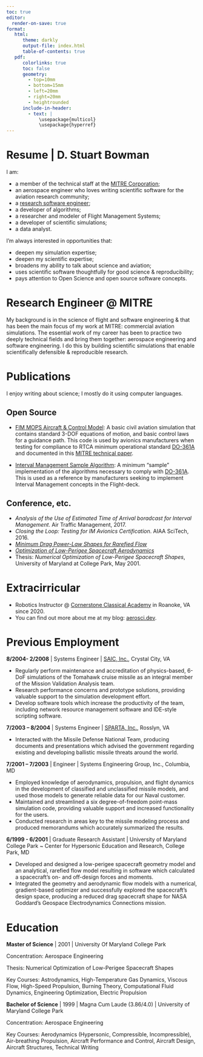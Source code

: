 ```yaml
---
toc: true
editor:
  render-on-save: true
format:
   html:
      theme: darkly
      output-file: index.html
      table-of-contents: true
   pdf:
      colorlinks: true
      toc: false
      geometry:
        - top=10mm
        - bottom=15mm
        - left=20mm
        - right=20mm
        - heightrounded
      include-in-header:
        - text: |
            \usepackage{multicol}
            \usepackage{hyperref} 
---
```


# Resume | D. Stuart Bowman

\begin{multicols}{2}

Contact: 

\begin{itemize}
\item gmail: bowman.d.stuart
\item \href{https://usrse.slack.com/}{slack}
\item \href{https://github.com/buffetboy2001}{github}
\item \href{https://www.linkedin.com/in/stuart-bowman-aa2b48/}{linkedin}

\end{itemize}

\columnbreak

Technology keywords:

\begin{itemize}
\item SOLID software development
\item C++, JAVA, Python3
\item MacOs, Linux (Rocky, Raspberry Pi OS)
\item Aviation, Avionics, Flight Management System, Guidance, Navigation, Control, Robotics, Algorithms
\end{itemize}

\end{multicols}

I am:

* a member of the technical staff at the [MITRE Corporation](https://www.mitre.org);
* an aerospace engineer who loves writing scientific software for the aviation research community;
* a [research software engineer](https://us-rse.org/);
* a developer of algorithms;
* a researcher and modeler of Flight Management Systems;
* a developer of scientific simulations;
* a data analyst.

I'm always interested in opportunities that:

* deepen my simulation expertise;
* deepen my scientific expertise;
* broadens my ability to talk about science and aviation;
* uses scientific software thoughtfully for good science & reproducibility;
* pays attention to Open Science and open source software concepts.

# Research Engineer @ MITRE

My background is in the science of flight and software engineering & that has been the main focus of my work at MITRE: commercial aviation simulations. The essential work of my career has been to practice two deeply technical fields and bring them together: aerospace engineering and software engineering. I do this by building scientific simulations that enable scientifically defensible & reproducible research. 

# Publications

I enjoy writing about science; I mostly do it using computer languages. 

## Open Source

- [FIM MOPS Aircraft & Control Model](https://mitre.github.io/FMACM/): A basic civil aviation simulation that contains standard 3-DOF equations of motion, and basic control laws for a guidance path. This code is used by avionics manufacturers when testing for compliance to RTCA minimum operational standard [DO-361A](https://my.rtca.org/NC__Product?id=a1B1R00000BdQlmUAF) and documented in this [MITRE technical paper](https://www.mitre.org/publications/technical-papers/derivation-of-a-point-mass-aircraft-model-used-for-fast-time). 

- [Interval Management Sample Algorithm](https://mitre.github.io/im_sample_algorithm/): A minimum "sample" implementation of the algorithms necessary to comply with [DO-361A](https://my.rtca.org/NC__Product?id=a1B1R00000BdQlmUAF). This is used as a reference by manufacturers seeking to implement Interval Management concepts in the Flight-deck. 

## Conference, etc.

* _Analysis of the Use of Estimated Time of Arrival boradcast for Interval Management_. Air Traffic Management, 2017.
* _Closing the Loop: Testing for IM Avionics Certification_. AIAA SciTech, 2016.
* [_Minimum Drag Power-Law Shapes for Rarefied Flow_](https://arc.aiaa.org/doi/abs/10.2514/2.1743)
* [_Optimization of Low-Perigee Spacecraft Aerodynamics_](https://arc.aiaa.org/doi/abs/10.2514/2.3915)
* Thesis: _Numerical Optimization of Low-Perigee Spacecraft Shapes_, University of Maryland at College Park, May 2001.

# Extracirricular

* Robotics Instructor @ [Cornerstone Classical Academy](https://cornerstoneclassicalroanoke.org/faculty) in Roanoke, VA since 2020.
* You can find out more about me at my blog: [aerosci.dev](https://www.aerosci.dev).

# Previous Employment

**8/2004- 2/2008** | Systems Engineer | [SAIC, Inc.](https://www.saic.com/), Crystal City, VA

* Regularly perform maintenance and accreditation of physics-based, 6-DoF simulations of the Tomahawk cruise missile as an integral member of the Mission Validation Analysis team.
* Research performance concerns and prototype solutions, providing valuable support to the simulation development effort.
* Develop software tools which increase the productivity of the team, including network resource management software and IDE-style scripting software.

**7/2003 – 8/2004** | Systems Engineer | [SPARTA, Inc.](https://en.wikipedia.org/wiki/SPARTA,_Inc.), Rosslyn, VA

* Interacted with the Missile Defense National Team, producing documents and presentations which advised the government regarding existing and developing ballistic missile threats around the world.

**7/2001 – 7/2003** | Engineer | Systems Engineering Group, Inc., Columbia, MD

* Employed knowledge of aerodynamics, propulsion, and flight dynamics in the development of classified and unclassified missile models, and used those models to generate reliable data for our Naval customer.
* Maintained and streamlined a six degree-of-freedom point-mass simulation code, providing valuable support and increased functionality for the users.
* Conducted research in areas key to the missile modeling process and produced memorandums which accurately summarized the results.

**6/1999 - 6/2001** | Graduate Research Assistant | University of Maryland College Park ~ Center for Hypersonic Education and Research, College Park, MD

* Developed and designed a low-perigee spacecraft geometry model and an analytical, rarefied flow model resulting in software which calculated a spacecraft’s on- and off-design forces and moments.
* Integrated the geometry and aerodynamic flow models with a numerical, gradient-based optimizer and successfully explored the spacecraft’s design space, producing a reduced drag spacecraft shape for NASA Goddard's Geospace Electrodynamics Connections mission.

# Education

**Master of Science** | 2001 | University Of Maryland College Park

Concentration: Aerospace Engineering

Thesis: Numerical Optimization of Low-Perigee Spacecraft Shapes

Key Courses: Astrodynamics, High-Temperature Gas Dynamics, Viscous Flow, High-Speed Propulsion, Burning Theory, Computational Fluid Dynamics, Engineering Optimization, Electric Propulsion

**Bachelor of Science** | 1999 | Magna Cum Laude (3.86/4.0) | University of Maryland College Park

Concentration: Aerospace Engineering

Key Courses: Aerodynamics (Hypersonic, Compressible, Incompressible), Air-breathing Propulsion, Aircraft Performance and Control, Aircraft Design, Aircraft Structures, Technical Writing